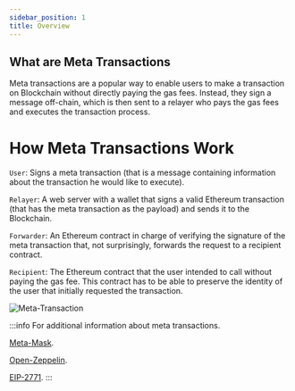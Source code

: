 ```yaml
---
sidebar_position: 1
title: Overview
---
```


## What are Meta Transactions

Meta transactions are a popular way to enable users to make a transaction on Blockchain without directly paying the gas fees.
Instead, they sign a message off-chain, which is then sent to a relayer who pays the gas fees and executes the transaction process.

# How Meta Transactions Work

`User`: Signs a meta transaction (that is a message containing information about the transaction he would like to execute).

`Relayer`: A web server with a wallet that signs a valid Ethereum transaction (that has the meta transaction as the payload) and sends it to the Blockchain.

`Forwarder`: An Ethereum contract in charge of verifying the signature of the meta transaction that, not surprisingly, forwards the request to a recipient contract.

`Recipient`: The Ethereum contract that the user intended to call without paying the gas fee. This contract has to be able to preserve the identity of the user that initially requested the transaction.

![Meta-Transaction](_static/img/meta_transaction.png)

:::info
For additional information about meta transactions.

[Meta-Mask](https://support.metamask.io/hc/en-us/articles/12143770005275-What-are-metatransactions).

[Open-Zeppelin](https://docs.openzeppelin.com/contracts/5.x/api/metatx).

[EIP-2771](https://eips.ethereum.org/EIPS/eip-2771).
:::


